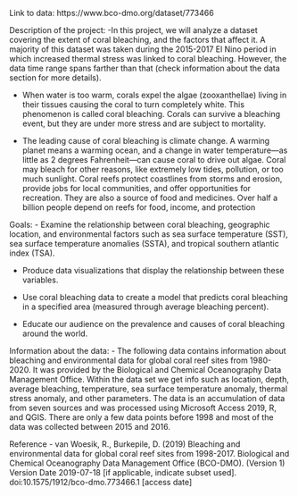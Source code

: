 

Link to data: https://www.bco-dmo.org/dataset/773466


Description of the project:
-In this project, we will analyze a dataset covering the extent of coral bleaching, and the factors that affect it. A majority of this dataset was taken during the 2015-2017 El Nino period in which increased thermal stress was linked to coral bleaching. However, the data time range spans farther than that (check information about the data section for more details).

- When water is too warm, corals expel the algae (zooxanthellae) living in their tissues causing the coral to turn completely white. This phenomenon is called coral bleaching. Corals can survive a bleaching event, but they are under more stress and are subject to mortality.

- The leading cause of coral bleaching is climate change. A warming planet means a warming ocean, and a change in water temperature—as little as 2 degrees Fahrenheit—can cause coral to drive out algae. Coral may bleach for other reasons, like extremely low tides, pollution, or too much sunlight.
Coral reefs protect coastlines from storms and erosion, provide jobs for local communities, and offer opportunities for recreation. They are also a source of food 
and medicines. Over half a billion people depend on reefs for food, income, and protection


Goals:
- Examine the relationship between coral bleaching, geographic location, and environmental factors such as sea surface temperature (SST), sea surface temperature anomalies (SSTA), and tropical southern atlantic index (TSA).

- Produce data visualizations that display the relationship between these variables.

- Use coral bleaching data to create a model that predicts coral bleaching in a specified area (measured through average bleaching percent). 

- Educate our audience on the prevalence and causes of coral bleaching around the world.


Information about the data:
- The following data contains information about bleaching and environmental data for global coral reef sites from 1980-2020. It was provided by the Biological and Chemical Oceanography Data Management Office. Within the data set we get info such as location, depth, average bleaching, temperature, sea surface temperature anomaly, thermal stress anomaly, and other parameters. The data is an accumulation of data from seven sources and was processed using Microsoft Access 2019, R, and QGIS. There are only a few data points before 1998 and most of the data was collected between 2015 and 2016. 


Reference - van Woesik, R., Burkepile, D. (2019) Bleaching and environmental data for global coral reef sites from 1998-2017. Biological and Chemical Oceanography Data Management Office (BCO-DMO). (Version 1) Version Date 2019-07-18 [if applicable, indicate subset used]. doi:10.1575/1912/bco-dmo.773466.1 [access date]

